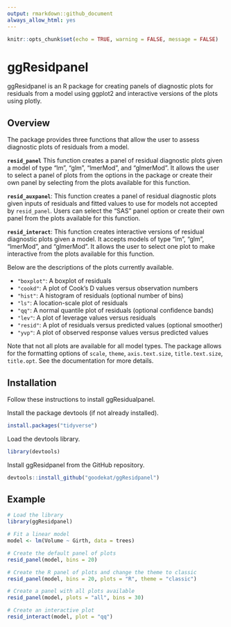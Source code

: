 ```yaml
---
output: rmarkdown::github_document
always_allow_html: yes
---
```


```r
knitr::opts_chunk$set(echo = TRUE, warning = FALSE, message = FALSE)
```

# ggResidpanel

ggResidpanel is an R package for creating panels of diagnostic plots for residuals from a model using ggplot2 and interactive versions of the plots using plotly.

## Overview

The package provides three functions that allow the user to assess diagnostic plots of residuals from a model.

**`resid_panel`** This function creates a panel of residual diagnostic plots given a model of type "lm", "glm", "lmerMod", and "glmerMod". It allows the user to select a panel of plots from the options in the package or create their own panel by selecting from the plots available for this function.

**`resid_auxpanel`**: This function creates a panel of residual diagnostic plots given inputs of residuals and fitted values to use for models not accepted by `resid_panel`. Users can select the "SAS" panel option or create their own panel from the plots available for this function.

**`resid_interact`**: This function creates interactive versions of residual diagnostic plots given a model. It accepts models of type "lm", "glm", "lmerMod", and "glmerMod". It allows the user to select one plot to make interactive from the plots available for this function.

Below are the descriptions of the plots currently available.

* `"boxplot"`: A boxplot of residuals
* `"cookd"`: A plot of Cook's D values versus observation numbers
* `"hist"`: A histogram of residuals (optional number of bins) 
* `"ls"`: A location-scale plot of residuals
* `"qq"`: A normal quantile plot of residuals (optional confidence bands)
* `"lev"`: A plot of leverage values versus residuals
* `"resid"`: A plot of residuals versus predicted values (optional smoother)
* `"yvp"`: A plot of observed response values versus predicted values

Note that not all plots are available for all model types. The package allows for the formatting options of `scale`, `theme`, `axis.text.size`, `title.text.size`, `title.opt`. See the documentation for more details.

## Installation

Follow these instructions to install ggResidualpanel.

Install the package devtools (if not already installed).

```r
install.packages("tidyverse")
```

Load the devtools library.

```r
library(devtools)
```

Install ggResidpanel from the GitHub repository.

```r
devtools::install_github("goodekat/ggResidpanel")
```

## Example

```r
# Load the library
library(ggResidpanel)

# Fit a linear model
model <- lm(Volume ~ Girth, data = trees)

# Create the default panel of plots
resid_panel(model, bins = 20)

# Create the R panel of plots and change the theme to classic
resid_panel(model, bins = 20, plots = "R", theme = "classic")

# Create a panel with all plots available
resid_panel(model, plots = "all", bins = 30)

# Create an interactive plot
resid_interact(model, plot = "qq")
```
